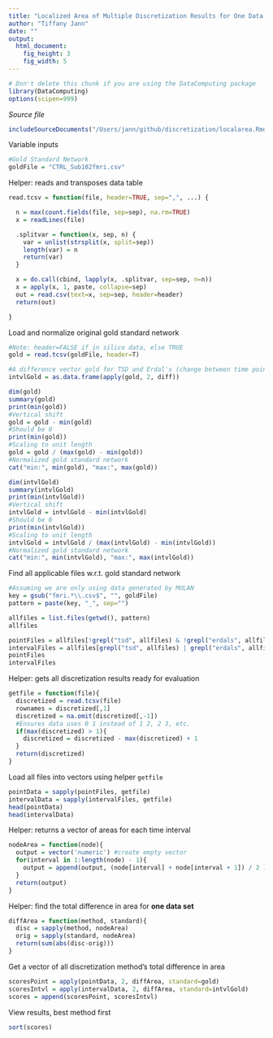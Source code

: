 ```yaml
---
title: "Localized Area of Multiple Discretization Results for One Data Set"
author: "Tiffany Jann"
date: ""
output: 
  html_document:
    fig_height: 3
    fig_width: 5
---
```

<!-- Don't edit in between this line and the one below -->
```r
# Don't delete this chunk if you are using the DataComputing package
library(DataComputing)
options(scipen=999)
```
*Source file* 
```r
includeSourceDocuments("/Users/jann/github/discretization/localarea.Rmd")
```
<!-- Don't edit the material above this line -->

Variable inputs
```r
#Gold Standard Network
goldFile = "CTRL_Sub102fmri.csv"
```

Helper: reads and transposes data table
```r
read.tcsv = function(file, header=TRUE, sep=",", ...) {

  n = max(count.fields(file, sep=sep), na.rm=TRUE)
  x = readLines(file)

  .splitvar = function(x, sep, n) {
    var = unlist(strsplit(x, split=sep))
    length(var) = n
    return(var)
  }

  x = do.call(cbind, lapply(x, .splitvar, sep=sep, n=n))
  x = apply(x, 1, paste, collapse=sep) 
  out = read.csv(text=x, sep=sep, header=header)
  return(out)

}
```

Load and normalize original gold standard network
```r
#Note: header=FALSE if in silico data, else TRUE
gold = read.tcsv(goldFile, header=T)

#A difference vector gold for TSD and Erdal's (change between time points)
intvlGold = as.data.frame(apply(gold, 2, diff))

dim(gold)
summary(gold)
print(min(gold))
#Vertical shift
gold = gold - min(gold)
#Should be 0
print(min(gold))
#Scaling to unit length
gold = gold / (max(gold) - min(gold))
#Normalized gold standard network
cat("min:", min(gold), "max:", max(gold))

dim(intvlGold)
summary(intvlGold)
print(min(intvlGold))
#Vertical shift
intvlGold = intvlGold - min(intvlGold)
#Should be 0
print(min(intvlGold))
#Scaling to unit length
intvlGold = intvlGold / (max(intvlGold) - min(intvlGold))
#Normalized gold standard network
cat("min:", min(intvlGold), "max:", max(intvlGold))
```

Find all applicable files w.r.t. gold standard network
```r
#Assuming we are only using data generated by MULAN
key = gsub("fmri.*\\.csv$", "", goldFile)
pattern = paste(key, "_", sep="")

allfiles = list.files(getwd(), pattern)
allfiles

pointFiles = allfiles[!grepl("tsd", allfiles) & !grepl("erdals", allfiles)]
intervalFiles = allfiles[grepl("tsd", allfiles) | grepl("erdals", allfiles)]
pointFiles
intervalFiles
```

Helper: gets all discretization results ready for evaluation
```r
getfile = function(file){
  discretized = read.tcsv(file)
  rownames = discretized[,1]
  discretized = na.omit(discretized[,-1])
  #Ensures data uses 0 1 instead of 1 2, 2 3, etc.
  if(max(discretized) > 1){
    discretized = discretized - max(discretized) + 1
  }
  return(discretized)
}
```

Load all files into vectors using helper `getfile`
```r
pointData = sapply(pointFiles, getfile)
intervalData = sapply(intervalFiles, getfile)
head(pointData)
head(intervalData)
```

Helper: returns a vector of areas for each time interval
```r
nodeArea = function(node){
  output = vector('numeric') #create empty vector
  for(interval in 1:length(node) - 1){
    output = append(output, (node[interval] + node[interval + 1]) / 2 )
  }
  return(output)
}
```

Helper: find the total difference in area for **one data set**
```r
diffArea = function(method, standard){
  disc = sapply(method, nodeArea)
  orig = sapply(standard, nodeArea)
  return(sum(abs(disc-orig)))
}
```

Get a vector of all discretization method's total difference in area
```r
scoresPoint = apply(pointData, 2, diffArea, standard=gold)
scoresIntvl = apply(intervalData, 2, diffArea, standard=intvlGold)
scores = append(scoresPoint, scoresIntvl)
```

View results, best method first
```r
sort(scores)
```
